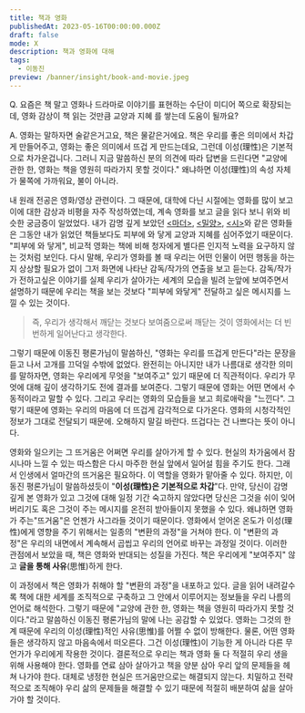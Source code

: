 ```yaml
---
title: 책과 영화
publishedAt: 2023-05-16T00:00:00.000Z
draft: false
mode: X
description: 책과 영화에 대해
tags:
  - 이동진
preview: /banner/insight/book-and-movie.jpeg
---
```


<Callout reference="이동진 평론가. 침착맨 원본 박물관" link="https://youtu.be/8uH3AUwC_Kk?si=s9ivBZ45gySUS23j&t=9670">
Q. 요즘은 책 말고 영화나 드라마로 이야기를 표현하는 수단이 미디어 쪽으로 확장되는데, 영화 감상이 책 읽는 것만큼 교양과 지혜 를 쌓는데 도움이 될까요?

A. 영화는 말하자면 술같은거고요, 책은 물같은거에요. 책은 우리를 좋은 의미에서 차갑게 만들어주고, 영화는 좋은 의미에서 뜨겁 게 만드는데요, 그런데 이성(理性)은 기본적으로 차가운겁니다. 그러니 지금 말씀하신 분의 의견에 따라 답변을 드린다면 "교양에 관한 한, 영화는 책을 영원히 따라가지 못할 것이다." 왜냐하면 이성(理性)의 속성 자체가 물쪽에 가까워요, 불이 아니라.

</Callout>

내 원래 전공은 영화/영상 관련이다. 그 때문에, 대학에 다닌 시절에는 영화를 많이 보고 이에 대한 감상과 비평을 자주 작성하였는데, 계속 영화를 보고 글을 읽다 보니 위와 비슷한 궁금증이 일었었다. 내가 감명 깊게 보았던 [\<마더\>](https://www.imdb.com/title/tt1216496/), [\<밀양\>](https://www.imdb.com/title/tt0817225/), [\<시\>](https://www.imdb.com/title/tt1287878/)와 같은 영화들은 그동안 내가 읽었던 책들보다도 피부에 와 닿게 교양과 지혜를 심어주었기 때문이다. "피부에 와 닿게", 비교적 영화는 책에 비해 청자에게 별다른 인지적 노력을 요구하지 않는 것처럼 보인다. 다시 말해, 우리가 영화를 볼 때 우리는 어떤 인물이 어떤 행동을 하는지 상상할 필요가 없이 그저 화면에 나타난 감독/작가의 연출을 보고 듣는다. 감독/작가가 전하고싶은 이야기를 실제 우리가 살아가는 세계의 모습을 빌려 눈앞에 보여주면서 설명하기 때문에 우리는 책을 보는 것보다 "피부에 와닿게" 전달하고 싶은 메시지를 느낄 수 있는 것이다.

> 즉, 우리가 생각해서 깨닫는 것보다 보여줌으로써 깨닫는 것이 영화에서는 더 빈번하게 일어난다고 생각한다.

그렇기 때문에 이동진 평론가님이 말씀하신, "영화는 우리를 뜨겁게 만든다"라는 문장을 듣고 나서 고개를 끄덕일 수밖에 없었다. 완전히는 아니지만 내가 나름대로 생각한 의미를 말하자면, 영화는 우리에게 무엇을 "보여주고" 있기 때문에 더 직관적이다. 우리가 무엇에 대해 깊이 생각하기도 전에 결과를 보여준다. 그렇기 때문에 영화는 어떤 면에서 수동적이라고 말할 수 있다. 그리고 우리는 영화의 모습들을 보고 희로애락을 "느낀다". 그렇기 때문에 영화는 우리의 마음에 더 뜨겁게 감각적으로 다가온다. 영화의 시청각적인 정보가 그대로 전달되기 때문에.
오해하지 말길 바란다. 뜨겁다는 건 나쁘다는 뜻이 아니다.

영화와 일으키는 그 뜨거움은 어쩌면 우리를 살아가게 할 수 있다. 현실의 차가움에서 잠시나마 느낄 수 있는 따스함은 다시 마주한 현실 앞에서 일어설 힘을 주기도 한다. 그래서 인생에서 얼마간의 뜨거움은 필요하다. 이 역할을 영화가 맡아줄 수 있다.
하지만, 이동진 평론가님이 말씀하셨듯이 "**이성(理性)은 기본적으로 차갑**"다. 만약, 당신이 감명 깊게 본 영화가 있고 그것에 대해 일정 기간 숙고하지 않았다면 당신은 그것을 쉬이 잊어버리기도 혹은 그것이 주는 메시지를 온전히 받아들이지 못했을 수 있다. 왜냐하면 영화가 주는"뜨거움"은 언젠가 사그라들 것이기 때문이다. 영화에서 얻어온 온도가 이성(理性)에게 영향을 주기 위해서는 일종의 "변환의 과정"을 거쳐야 한다. 이 "변환의 과정"은 우리의 내면에서 계속해서 곱씹고 우리의 언어로 바꾸는 과정일 것이다.
이러한 관점에서 보았을 때, 책은 영화와 반대되는 성질을 가진다. 책은 우리에게 "보여주지" 않고 **글을 통해 사유**(思惟)하게 한다.

이 과정에서 책은 영화가 취해야 할 "변환의 과정"을 내포하고 있다. 글을 읽어 내려갈수록 책에 대한 세계를 조직적으로 구축하고 그 안에서 이루어지는 정보들을 우리 나름의 언어로 해석한다.
그렇기 때문에 "교양에 관한 한, 영화는 책을 영원히 따라가지 못할 것이다."라고 말씀하신 이동진 평론가님의 말에 나는 공감할 수 있었다. 영화는 그것의 한계 때문에 우리의 이성(理性)적인 사유(思惟)를 어쩔 수 없이 방해한다. 물론, 어떤 영화들은 생각하지 않고 마음속에서 떠오른다.
그건 이성(理性)이 기능한 게 아니라 다른 무언가가 우리에게 작용한 것이다. 결론적으로 우리는 책과 영화 둘 다 적절히 우리 생을 위해 사용해야 한다. 영화를 연료 삼아 살아가고 책을 양분 삼아 우리 앞의 문제들을 헤쳐 나가야 한다. 대체로 냉정한 현실은 뜨거움만으로는 해결되지 않는다. 치밀하고 전략적으로 조직해야 우리 삶의 문제들을 해결할 수 있기 때문에 적절히 배분하여 삶을 살아가야 할 것이다.
